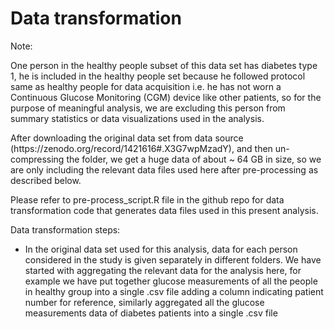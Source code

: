 # Data transformation

Note:

One person in the healthy people subset of this data set has diabetes type 1, he is included in the healthy people set because he followed protocol same as healthy people for data acquisition i.e. he has not worn a Continuous Glucose Monitoring (CGM) device like other patients, so for the purpose of meaningful analysis, we are excluding this person from summary statistics or data visualizations used in the analysis.

After downloading the original data set from data source (https://zenodo.org/record/1421616#.X3G7wpMzadY), and then un-compressing the folder, we get a huge data of about ~ 64 GB in size, so we are only including the relevant data files used here after pre-processing as described below.

Please refer to pre-process_script.R file in the github repo for data transformation code that generates data files used in this present analysis.

Data transformation steps:

 - In the original data set used for this analysis, data for each person considered in the study is given separately in different folders. We have started with aggregating the relevant data for the analysis here, for example we have put together glucose measurements of all the people in healthy group into a single .csv file adding a column indicating patient number for reference, similarly aggregated all the glucose measurements data of diabetes patients into a single .csv file